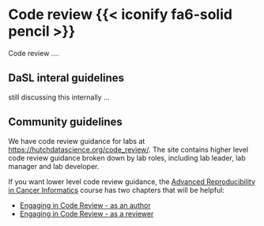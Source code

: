 # Code review {{< iconify fa6-solid pencil >}} {#sec-review}

Code review ....

## DaSL interal guidelines

still discussing this internally ...

## Community guidelines

We have code review guidance for labs at <https://hutchdatascience.org/code_review/>. The site contains higher level code review guidance broken down by lab roles, including lab leader, lab manager and lab developer.

If you want lower level code review guidance, the [Advanced Reproducibility in Cancer Informatics](https://jhudatascience.org/Adv_Reproducibility_in_Cancer_Informatics/) course has two chapters that will be helpful:

- [Engaging in Code Review - as an author](https://jhudatascience.org/Adv_Reproducibility_in_Cancer_Informatics/engaging-in-code-review---as-an-author.html)
- [Engaging in Code Review - as a reviewer](https://jhudatascience.org/Adv_Reproducibility_in_Cancer_Informatics/engaging-in-code-review---as-a-reviewer.html)

